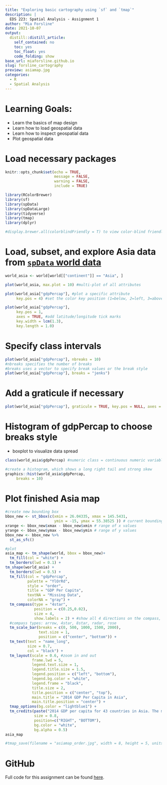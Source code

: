 ```yaml
---
title: "Exploring basic cartography using `sf` and `tmap`"
description: |
  EDS 223: Spatial Analysis - Assignment 1 
author: "Mia Forsline"
date: 2021-10-07
output:
  distill::distill_article:
    self_contained: no
    toc: yes
    toc_float: yes
    code_folding: show
base_url: miaforsline.github.io
slug: forsline_cartography
preview: asiamap.jpg
categories: 
  - R
  - Spatial Analysis
---
```

# Learning Goals: 
- Learn the basics of map design
- Learn how to load geospatial data
- Learn how to inspect geospatial data
- Plot geospatial data

# Load necessary packages

```r
knitr::opts_chunk$set(echo = TRUE, 
                      message = FALSE,
                      warning = FALSE,
                      include = TRUE)

library(RColorBrewer)
library(sf)
library(spData)
library(spDataLarge)
library(tidyverse)
library(tmap)
library(dplyr)

#display.brewer.all(colorblindFriendly = T) to view color-blind friendly palettes 
```

# Load, subset, and explore Asia data from [`spData` world data](<https://nowosad.github.io/spData/>)

```r
world_asia <- world[world[["continent"]] == "Asia", ]

plot(world_asia, max.plot = 10) #multi-plot of all attributes

plot(world_asia["gdpPercap"], #plot a specific attribute 
     key.pos = 4) #set the color key position (1=below, 2=left, 3=above and 4=right):

plot(world_asia["gdpPercap"], 
     key.pos = 1, 
     axes = TRUE, #add latitude/longitude tick marks 
     key.width = lcm(1.3), 
     key.length = 1.0)
```

# Specify class intervals

```r
plot(world_asia["gdpPercap"], nbreaks = 10)
#nbreaks specifies the number of breaks
#breaks uses a vector to specify break values or the break style 
plot(world_asia["gdpPercap"], breaks = "jenks")
```

# Add a graticule if necessary

```r
plot(world_asia["gdpPercap"], graticule = TRUE, key.pos = NULL, axes = TRUE)
```

# Histogram of gdpPercap to choose breaks style

-   boxplot to visualize data spread

```r
class(world_asia$gdpPercap) #numeric class = continuous numeric variable 

#create a histogram, which shows a long right tail and strong skew 
graphics::hist(world_asia$gdpPercap, 
     breaks = 10)
```

# Plot finished Asia map

```r

#create new bounding box 
bbox_new <- st_bbox(c(xmin = 26.04335, xmax = 145.5431,
                      ymin = -15, ymax = 55.38525 )) # current bounding box
xrange <- bbox_new$xmax - bbox_new$xmin # range of x values
yrange <- bbox_new$ymax - bbox_new$ymin # range of y values
bbox_new <- bbox_new %>%  
  st_as_sfc()

#plot 
asia_map <- tm_shape(world, bbox = bbox_new)+
  tm_fill(col = "white") + 
  tm_borders(lwd = 0.1) + 
tm_shape(world_asia) +
  tm_borders(lwd = 0.5) +
  tm_fill(col = "gdpPercap", 
          palette = "YlOrRd", 
          style = "order",
          title = "GDP Per Capita",
          textNA = "Missing Data",
          colorNA = "gray") +
  tm_compass(type = "4star", 
             position = c(0.25,0.02), 
             size = 4, 
             show.labels = 2) + #show all 4 directions on the compass, not just N 
  #compass types: arrow, 4star, 8star, radar, rose
  tm_scale_bar(breaks = c(0, 500, 1000, 1500, 2000), 
               text.size = 1, 
               position = c("center", "bottom")) + 
  tm_text(text = "name_long", 
          size = 0.7, 
          col = "black") + 
  tm_layout(scale = 0.6, #zoom in and out 
            frame.lwd = 5,
            legend.text.size = 1,
            legend.title.size = 1.5, 
            legend.position = c("left", "bottom"),
            legend.bg.color = "white",
            legend.frame = "black", 
            title.size = 2,
            title.position = c("center", "top"), 
            main.title = "2014 GDP Per Capita in Asia",
            main.title.position = "center") +
  tmap_options(bg.color = "lightblue1") + 
  tm_credits(paste("2014 GDP per capita for 43 countries in Asia. The mean per-capita GDP \n was $20,026 (SD = 24,361; SE = 3,715). Original data is plotted in \n WGS84 and sourced from 'spData' (https://nowosad.github.io/spData/)."), 
             size = 0.8,
             position=c("RIGHT", "BOTTOM"),
             bg.color = "white", 
             bg.alpha = 0.5)
asia_map

#tmap_save(filename = "asiamap_order.jpg", width = 8, height = 5, units = "in", dpi = 300)
```

# GitHub
Full code for this assignment can be found [here](https://github.com/eds223-fall-2021-org/cartography-21). 